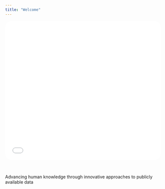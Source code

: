 ```yaml
---
title: "Welcome"
---
```


```{=html}
<iframe src="hero_banner.html" width="100%" height="450px" frameborder="0" style="border-radius: 20px; margin-bottom: 2rem;" title="McPherson Research Group Hero Banner"></iframe>
```

Advancing human knowledge through innovative approaches to publicly available data
